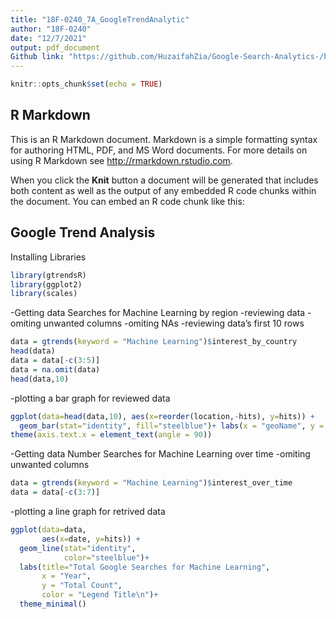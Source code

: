 ```yaml
---
title: "18F-0240_7A_GoogleTrendAnalytic"
author: "18F-0240"
date: "12/7/2021"
output: pdf_document
Github link: "https://github.com/HuzaifahZia/Google-Search-Analytics-/blob/main/18F-0240_7A_GoogleTrendsAnalytics.Rmd"
---
```


```r
knitr::opts_chunk$set(echo = TRUE)
```

## R Markdown

This is an R Markdown document. Markdown is a simple formatting syntax for authoring HTML, PDF, and MS Word documents. For more details on using R Markdown see <http://rmarkdown.rstudio.com>.

When you click the **Knit** button a document will be generated that includes both content as well as the output of any embedded R code chunks within the document. You can embed an R code chunk like this:


## Google Trend Analysis
Installing Libraries
```r
library(gtrendsR)
library(ggplot2)
library(scales)
```
-Getting data Searches for Machine Learning by region
-reviewing data
-omiting unwanted columns
-omiting NAs
-reviewing data's first 10 rows
```r
data = gtrends(keyword = "Machine Learning")$interest_by_country
head(data)
data = data[-c(3:5)]
data = na.omit(data)
head(data,10)
```

-plotting a bar graph for reviewed data
```r
ggplot(data=head(data,10), aes(x=reorder(location,-hits), y=hits)) +
  geom_bar(stat="identity", fill="steelblue")+ labs(x = "geoName", y = "Machine learning", color = "Legend Title\n")+
theme(axis.text.x = element_text(angle = 90))
```

-Getting data Number Searches for Machine Learning over time
-omiting unwanted columns
```r
data = gtrends(keyword = "Machine Learning")$interest_over_time
data = data[-c(3:7)]
```

-plotting a line graph for retrived data
```r
ggplot(data=data, 
       aes(x=date, y=hits)) +
  geom_line(stat="identity", 
            color="steelblue")+ 
  labs(title="Total Google Searches for Machine Learning",
       x = "Year", 
       y = "Total Count", 
       color = "Legend Title\n")+
  theme_minimal()
```

